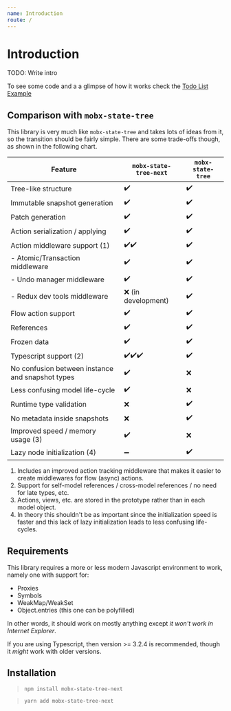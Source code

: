 ```yaml
---
name: Introduction
route: /
---
```


# Introduction

TODO: Write intro

To see some code and a a glimpse of how it works check the [Todo List Example](./examples/todoList)

## Comparison with `mobx-state-tree`

This library is very much like `mobx-state-tree` and takes lots of ideas from it, so the transition
should be fairly simple. There are some trade-offs though, as shown in the following chart.

| Feature                                          | `mobx-state-tree-next` | `mobx-state-tree` |
| ------------------------------------------------ | ---------------------- | ----------------- |
| Tree-like structure                              | ✔️                     | ✔️                |
| Immutable snapshot generation                    | ✔️                     | ✔️                |
| Patch generation                                 | ✔️                     | ✔️                |
| Action serialization / applying                  | ✔️                     | ✔️                |
| Action middleware support (1)                    | ✔️✔️                   | ✔️                |
| - Atomic/Transaction middleware                  | ✔️                     | ✔️                |
| - Undo manager middleware                        | ✔️                     | ✔️                |
| - Redux dev tools middleware                     | ❌ (in development)    | ✔️                |
| Flow action support                              | ✔️                     | ✔️                |
| References                                       | ✔️                     | ✔️                |
| Frozen data                                      | ✔️                     | ✔️                |
| Typescript support (2)                           | ✔️✔️✔️                 | ✔️                |
| No confusion between instance and snapshot types | ✔️                     | ❌                |
| Less confusing model life-cycle                  | ✔️                     | ❌                |
| Runtime type validation                          | ❌                     | ✔️                |
| No metadata inside snapshots                     | ❌                     | ✔️                |
| Improved speed / memory usage (3)                | ✔️                     | ❌                |
| Lazy node initialization (4)                     | ➖                     | ✔️                |

1. Includes an improved action tracking middleware that makes it easier to create
   middlewares for flow (async) actions.
2. Support for self-model references / cross-model references / no need for late types, etc.
3. Actions, views, etc. are stored in the prototype rather than in each model object.
4. In theory this shouldn't be as important since the initialization speed is faster and this
   lack of lazy initialization leads to less confusing life-cycles.

## Requirements

This library requires a more or less modern Javascript environment to work, namely one with support for:

- Proxies
- Symbols
- WeakMap/WeakSet
- Object.entries (this one can be polyfilled)

In other words, it should work on mostly anything except _it won't work in Internet Explorer_.

If you are using Typescript, then version >= 3.2.4 is recommended, though it _might_ work with older versions.

## Installation

> `npm install mobx-state-tree-next`

> `yarn add mobx-state-tree-next`
